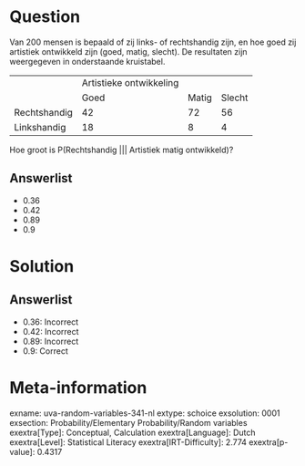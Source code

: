 Question
========

Van 200 mensen is bepaald of zij links- of rechtshandig zijn, en hoe
goed zij artistiek ontwikkeld zijn (goed, matig, slecht). De resultaten
zijn weergegeven in onderstaande kruistabel.

  -------------- ------------------------- ------- --------
                 Artistieke ontwikkeling           
                 Goed                      Matig   Slecht
  Rechtshandig   42                        72      56
  Linkshandig    18                        8       4
  -------------- ------------------------- ------- --------

Hoe groot is P(Rechtshandig \|\|\| Artistiek matig ontwikkeld)?

Answerlist
----------

* 0.36
* 0.42
* 0.89
* 0.9

Solution
========

Answerlist
----------

* 0.36: Incorrect
* 0.42: Incorrect
* 0.89: Incorrect
* 0.9: Correct

Meta-information
================
exname: uva-random-variables-341-nl
extype: schoice
exsolution: 0001
exsection: Probability/Elementary Probability/Random variables
exextra[Type]: Conceptual, Calculation
exextra[Language]: Dutch
exextra[Level]: Statistical Literacy
exextra[IRT-Difficulty]: 2.774
exextra[p-value]: 0.4317
